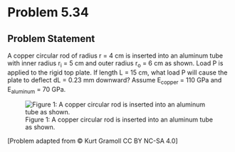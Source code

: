 # Problem 5.34 {.unnumbered}

## Problem Statement
A copper circular rod of radius r = 4 cm is inserted into an aluminum tube with inner radius r<sub>i</sub> = 5 cm and outer radius r<sub>o</sub> = 6 cm as shown. Load P is applied to the rigid top plate. If length L = 15 cm, what load P will cause the plate to deflect dL = 0.23 mm downward? Assume E<sub>copper</sub> = 110 GPa and E<sub>aluminum</sub> = 70 GPa.


![Figure 1: A copper circular rod is inserted into an aluminum tube as shown.](images/192.png){fig-alt="Picture with an circular copper rod inserted into an aluminum tube. A load is applied at the top of the tube. The radius of the copper rod is r. The inner radius of the aluminum tube is r[i] and the outer radius is r[o] "}

\[Problem adapted from © Kurt Gramoll CC BY NC-SA 4.0\]
